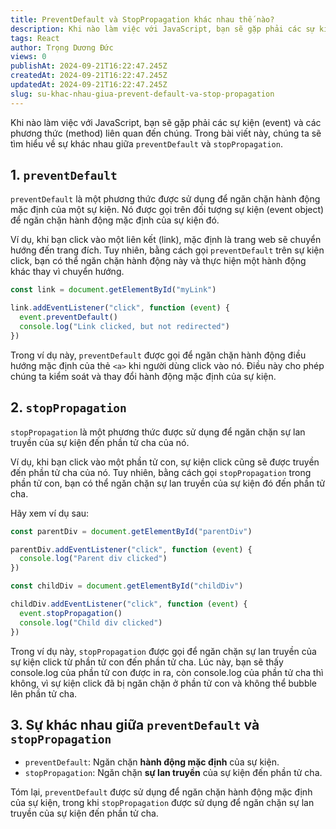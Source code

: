 ```yaml
---
title: PreventDefault và StopPropagation khác nhau thế nào?
description: Khi nào làm việc với JavaScript, bạn sẽ gặp phải các sự kiện (event) và các phương thức (method) liên quan đến chúng. Trong bài viết này, chúng ta sẽ tìm hiểu về sự khác nhau giữa `preventDefault` và `stopPropagation`.
tags: React
author: Trọng Dương Đức
views: 0
publishAt: 2024-09-21T16:22:47.245Z
createdAt: 2024-09-21T16:22:47.245Z
updatedAt: 2024-09-21T16:22:47.245Z
slug: su-khac-nhau-giua-prevent-default-va-stop-propagation
---
```


Khi nào làm việc với JavaScript, bạn sẽ gặp phải các sự kiện (event) và các phương thức (method) liên quan đến chúng. Trong bài viết này, chúng ta sẽ tìm hiểu về sự khác nhau giữa `preventDefault` và `stopPropagation`.

## 1. `preventDefault`

`preventDefault` là một phương thức được sử dụng để ngăn chặn hành động mặc định của một sự kiện. Nó được gọi trên đối tượng sự kiện (event object) để ngăn chặn hành động mặc định của sự kiện đó.

Ví dụ, khi bạn click vào một liên kết (link), mặc định là trang web sẽ chuyển hướng đến trang đích. Tuy nhiên, bằng cách gọi `preventDefault` trên sự kiện click, bạn có thể ngăn chặn hành động này và thực hiện một hành động khác thay vì chuyển hướng.

```javascript
const link = document.getElementById("myLink")

link.addEventListener("click", function (event) {
  event.preventDefault()
  console.log("Link clicked, but not redirected")
})
```

Trong ví dụ này, `preventDefault` được gọi để ngăn chặn hành động điều hướng mặc định của thẻ `<a>` khi người dùng click vào nó.
Điều này cho phép chúng ta kiểm soát và thay đổi hành động mặc định của sự kiện.

## 2. `stopPropagation`

`stopPropagation` là một phương thức được sử dụng để ngăn chặn sự lan truyền của sự kiện đến phần tử cha của nó.

Ví dụ, khi bạn click vào một phần tử con, sự kiện click cũng sẽ được truyền đến phần tử cha của nó.
Tuy nhiên, bằng cách gọi `stopPropagation` trong phần tử con, bạn có thể ngăn chặn sự lan truyền của sự kiện đó đến phần tử cha.

Hãy xem ví dụ sau:

```javascript
const parentDiv = document.getElementById("parentDiv")

parentDiv.addEventListener("click", function (event) {
  console.log("Parent div clicked")
})

const childDiv = document.getElementById("childDiv")

childDiv.addEventListener("click", function (event) {
  event.stopPropagation()
  console.log("Child div clicked")
})
```

Trong ví dụ này, `stopPropagation` được gọi để ngăn chặn sự lan truyền của sự kiện click từ phần tử con đến phần tử cha.
Lúc này, bạn sẽ thấy console.log của phần tử con được in ra, còn console.log của phần tử cha thì không,
vì sự kiện click đã bị ngăn chặn ở phần tử con và không thể bubble lên phần tử cha.

## 3. Sự khác nhau giữa `preventDefault` và `stopPropagation`

- `preventDefault`: Ngăn chặn **hành động mặc định** của sự kiện.
- `stopPropagation`: Ngăn chặn **sự lan truyền** của sự kiện đến phần tử cha.

Tóm lại, `preventDefault` được sử dụng để ngăn chặn hành động mặc định của sự kiện, trong khi `stopPropagation` được sử dụng để ngăn chặn sự lan truyền của sự kiện đến phần tử cha.
